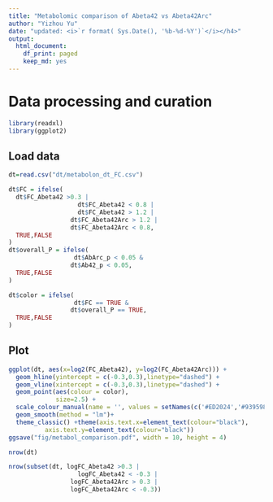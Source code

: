 ```yaml
---
title: "Metabolomic comparison of Abeta42 vs Abeta42Arc"
author: "Yizhou Yu"
date: "updated: <i>`r format( Sys.Date(), '%b-%d-%Y')`</i></h4>"
output:
  html_document:
    df_print: paged
    keep_md: yes
---
```


# Data processing and curation

```r
library(readxl)
library(ggplot2)
```

## Load data

```r
dt=read.csv("dt/metabolon_dt_FC.csv")
```

```r
dt$FC = ifelse(
  dt$FC_Abeta42 >0.3 | 
                   dt$FC_Abeta42 < 0.8 |
                   dt$FC_Abeta42 > 1.2 |
                 dt$FC_Abeta42Arc > 1.2 |
                 dt$FC_Abeta42Arc < 0.8,
  TRUE,FALSE
)
dt$overall_P = ifelse(
                  dt$AbArc_p < 0.05 &
                 dt$Ab42_p < 0.05,
  TRUE,FALSE
)

dt$color = ifelse(
                  dt$FC == TRUE & 
                 dt$overall_P == TRUE,
  TRUE,FALSE
)
```

## Plot

```r
ggplot(dt, aes(x=log2(FC_Abeta42), y=log2(FC_Abeta42Arc))) + 
  geom_hline(yintercept = c(-0.3,0.3),linetype="dashed") + 
  geom_vline(xintercept = c(-0.3,0.3),linetype="dashed") + 
  geom_point(aes(colour = color),
             size=2.5) + 
  scale_colour_manual(name = '', values = setNames(c('#ED2024','#939598'),c(T, F)))+
  geom_smooth(method = "lm")+
  theme_classic() +theme(axis.text.x=element_text(colour="black"),
          axis.text.y=element_text(colour="black"))
ggsave("fig/metabol_comparison.pdf", width = 10, height = 4)
```

```r
nrow(dt)

nrow(subset(dt, logFC_Abeta42 >0.3 | 
                   logFC_Abeta42 < -0.3 |
                 logFC_Abeta42Arc > 0.3 |
                 logFC_Abeta42Arc < -0.3))

```


